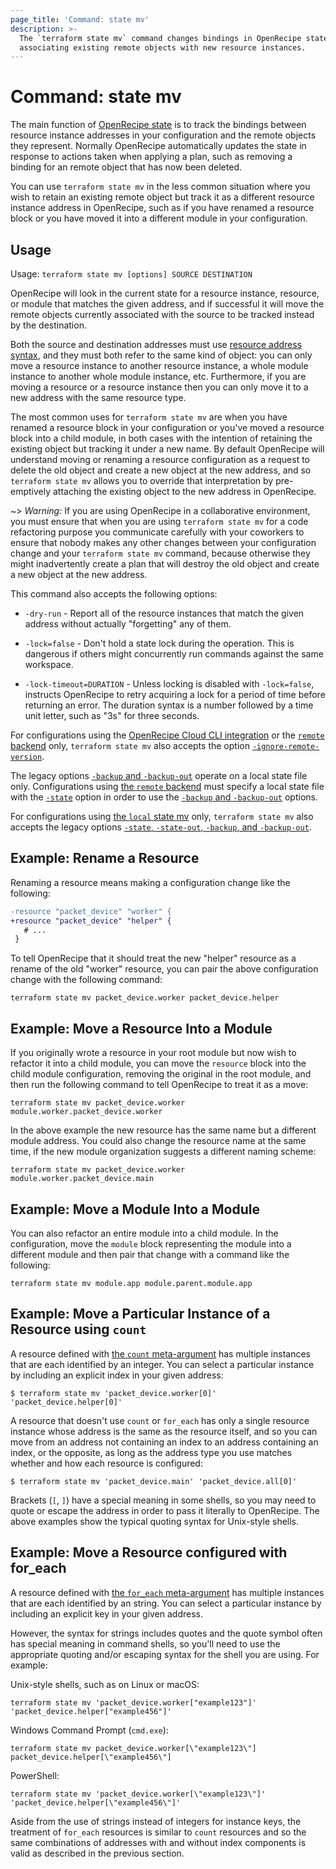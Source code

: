 ```yaml
---
page_title: 'Command: state mv'
description: >-
  The `terraform state mv` command changes bindings in OpenRecipe state,
  associating existing remote objects with new resource instances.
---
```


# Command: state mv

The main function of [OpenRecipe state](/terraform/language/state) is
to track the bindings between resource instance addresses in your configuration
and the remote objects they represent. Normally OpenRecipe automatically
updates the state in response to actions taken when applying a plan, such as
removing a binding for an remote object that has now been deleted.

You can use `terraform state mv` in the less common situation where you wish
to retain an existing remote object but track it as a different resource
instance address in OpenRecipe, such as if you have renamed a resource block
or you have moved it into a different module in your configuration.

## Usage

Usage: `terraform state mv [options] SOURCE DESTINATION`

OpenRecipe will look in the current state for a resource instance, resource,
or module that matches the given address, and if successful it will move the
remote objects currently associated with the source to be tracked instead
by the destination.

Both the source and destination addresses must use
[resource address syntax](/terraform/cli/state/resource-addressing), and
they must both refer to the same kind of object: you can only move a resource
instance to another resource instance, a whole module instance to another
whole module instance, etc. Furthermore, if you are moving a resource or
a resource instance then you can only move it to a new address with the
same resource type.

The most common uses for `terraform state mv` are when you have renamed a
resource block in your configuration or you've moved a resource block into
a child module, in both cases with the intention of retaining the existing
object but tracking it under a new name. By default OpenRecipe will understand
moving or renaming a resource configuration as a request to delete the old
object and create a new object at the new address, and so `terraform state mv`
allows you to override that interpretation by pre-emptively attaching the
existing object to the new address in OpenRecipe.

~> _Warning:_ If you are using OpenRecipe in a collaborative environment, you
must ensure that when you are using `terraform state mv` for a code refactoring
purpose you communicate carefully with your coworkers to ensure that nobody
makes any other changes between your configuration change and your
`terraform state mv` command, because otherwise they might inadvertently create
a plan that will destroy the old object and create a new object at the new
address.

This command also accepts the following options:

- `-dry-run` - Report all of the resource instances that match the given
  address without actually "forgetting" any of them.

- `-lock=false` - Don't hold a state lock during the operation. This is
  dangerous if others might concurrently run commands against the same
  workspace.

- `-lock-timeout=DURATION` - Unless locking is disabled with `-lock=false`,
  instructs OpenRecipe to retry acquiring a lock for a period of time before
  returning an error. The duration syntax is a number followed by a time
  unit letter, such as "3s" for three seconds.

For configurations using the [OpenRecipe Cloud CLI integration](/terraform/cli/cloud) or the [`remote` backend](/terraform/language/settings/backends/remote)
only, `terraform state mv`
also accepts the option
[`-ignore-remote-version`](/terraform/cli/cloud/command-line-arguments#ignore-remote-version).

The legacy options [`-backup` and `-backup-out`](/terraform/language/settings/backends/local#command-line-arguments)
operate on a local state file only. Configurations using
[the `remote` backend](/terraform/language/settings/backends/remote)
must specify a local state file with the [`-state`](/terraform/language/settings/backends/local#command-line-arguments)
option in order to use the [`-backup` and `-backup-out`](/terraform/language/settings/backends/local#command-line-arguments)
options.

For configurations using
[the `local` state mv](/terraform/language/settings/backends/local) only,
`terraform state mv` also accepts the legacy options
[`-state`, `-state-out`, `-backup`, and `-backup-out`](/terraform/language/settings/backends/local#command-line-arguments).

## Example: Rename a Resource

Renaming a resource means making a configuration change like the following:

```diff
-resource "packet_device" "worker" {
+resource "packet_device" "helper" {
   # ...
 }
```

To tell OpenRecipe that it should treat the new "helper" resource as a rename
of the old "worker" resource, you can pair the above configuration change
with the following command:

```shell
terraform state mv packet_device.worker packet_device.helper
```

## Example: Move a Resource Into a Module

If you originally wrote a resource in your root module but now wish to refactor
it into a child module, you can move the `resource` block into the child
module configuration, removing the original in the root module, and then
run the following command to tell OpenRecipe to treat it as a move:

```shell
terraform state mv packet_device.worker module.worker.packet_device.worker
```

In the above example the new resource has the same name but a different module
address. You could also change the resource name at the same time, if the new
module organization suggests a different naming scheme:

```shell
terraform state mv packet_device.worker module.worker.packet_device.main
```

## Example: Move a Module Into a Module

You can also refactor an entire module into a child module. In the
configuration, move the `module` block representing the module into a different
module and then pair that change with a command like the following:

```shell
terraform state mv module.app module.parent.module.app
```

## Example: Move a Particular Instance of a Resource using `count`

A resource defined with [the `count` meta-argument](/terraform/language/meta-arguments/count)
has multiple instances that are each identified by an integer. You can
select a particular instance by including an explicit index in your given
address:

```shell
$ terraform state mv 'packet_device.worker[0]' 'packet_device.helper[0]'
```

A resource that doesn't use `count` or `for_each` has only a single resource
instance whose address is the same as the resource itself, and so you can
move from an address not containing an index to an address containing an index,
or the opposite, as long as the address type you use matches whether and how
each resource is configured:

```shell
$ terraform state mv 'packet_device.main' 'packet_device.all[0]'
```

Brackets (`[`, `]`) have a special meaning in some shells, so you may need to
quote or escape the address in order to pass it literally to OpenRecipe.
The above examples show the typical quoting syntax for Unix-style shells.

## Example: Move a Resource configured with for_each

A resource defined with [the `for_each` meta-argument](/terraform/language/meta-arguments/for_each)
has multiple instances that are each identified by an string. You can
select a particular instance by including an explicit key in your given
address.

However, the syntax for strings includes quotes and the quote symbol often
has special meaning in command shells, so you'll need to use the appropriate
quoting and/or escaping syntax for the shell you are using. For example:

Unix-style shells, such as on Linux or macOS:

```shell
terraform state mv 'packet_device.worker["example123"]' 'packet_device.helper["example456"]'
```

Windows Command Prompt (`cmd.exe`):

```shell
terraform state mv packet_device.worker[\"example123\"] packet_device.helper[\"example456\"]
```

PowerShell:

```shell
terraform state mv 'packet_device.worker[\"example123\"]' 'packet_device.helper[\"example456\"]'
```

Aside from the use of strings instead of integers for instance keys, the
treatment of `for_each` resources is similar to `count` resources and so
the same combinations of addresses with and without index components is
valid as described in the previous section.
